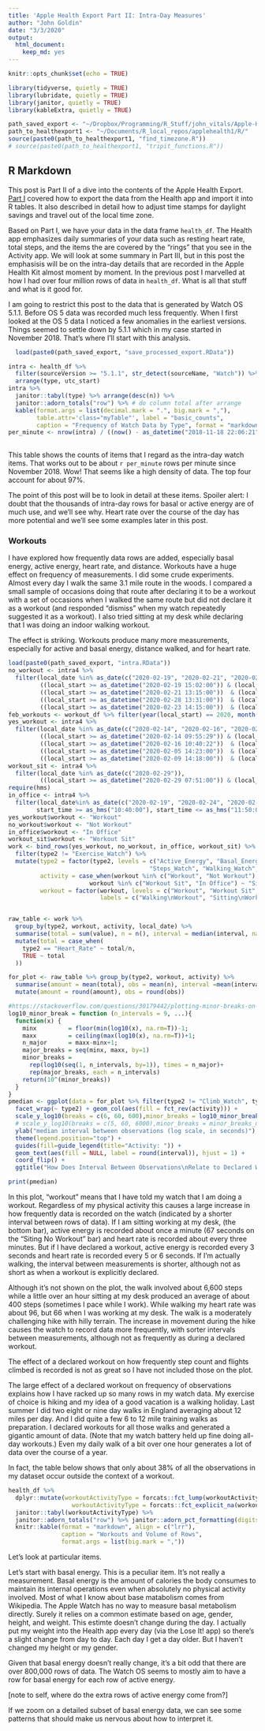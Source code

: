 ```yaml
---
title: 'Apple Health Export Part II: Intra-Day Measures'
author: "John Goldin"
date: "3/3/2020"
output: 
  html_document:
    keep_md: yes
---
```


```r
knitr::opts_chunk$set(echo = TRUE)
```
```r
library(tidyverse, quietly = TRUE)
library(lubridate, quietly = TRUE)
library(janitor, quietly = TRUE)
library(kableExtra, quietly = TRUE)
```
```r
path_saved_export <- "~/Dropbox/Programming/R_Stuff/john_vitals/Apple-Health-Data/"
path_to_healthexport1 <- "~/Documents/R_local_repos/applehealth1/R/"
source(paste0(path_to_healthexport1, "find_timezone.R"))
# source(paste0(path_to_healthexport1, "tripit_functions.R"))
```
## R Markdown

This post is Part II of a dive into the contents of the Apple Health Export.
[Part I](https://www.johngoldin.com/post/2020-02-15-apple-health-export1/) covered how to export the data from the Health app and import it into
R tables. It also described in detail how to adjust time stamps for daylight
savings and travel out of the local time zone.

Based on Part I, we have your data in the data frame `health_df`. 
The Health app emphasizes daily summaries of your data such as resting heart
rate, total steps, and the items the are covered by the "rings" that you see
in the Activity app. We will look at some summary in Part III, but in this
post the emphasisis will be on the intra-day details that are recorded in the Apple
Health Kit almost moment by moment. In the previous post I marvelled at how I had over
four million rows of data in `health_df`. What is all that stuff and what
is it good for.

I am going to restrict this post to the data that is generated by Watch OS
5.1.1.  Before OS 5 data was recorded much less frequently. When I first 
looked at the OS 5 data I noticed a few anomalies in the earliest versions.
Things seemed to settle down by 5.1.1 which in my case started in November 2018.
That's where I'll start with this analysis.

```r
  load(paste0(path_saved_export, "save_processed_export.RData"))
```
```r
intra <- health_df %>%
  filter(sourceVersion >= "5.1.1", str_detect(sourceName, "Watch")) %>% 
  arrange(type, utc_start) 
intra %>%
  janitor::tabyl(type) %>% arrange(desc(n)) %>% 
  janitor::adorn_totals("row") %>% # do column total after arrange
  kable(format.args = list(decimal.mark = ".", big.mark = ","),
        table.attr='class="myTable"', label = "basic_counts",
        caption = "Frequency of Watch Data by Type", format = "markdown", digits = 3)
per_minute <- nrow(intra) / ((now() - as_datetime("2018-11-18 22:06:21")) / dminutes(1)) %>% round(1)
  
```

This table shows the counts of items that I regard as the intra-day watch items.
That works out to be about `r per_minute` rows per minute since November 2018. Wow!
That seems like a high density of
data. The top four account for about 97%. 

The point of this post will be to look in detail at these items.
Spoiler alert: I doubt that the thousands of intra-day rows for
basal or active energy are of much use, and we'll see why. Heart
rate over the course of the day has more potential and we'll 
see some examples later in this post.

### Workouts 

I have explored how frequently data rows are added, especially
basal energy, active energy, heart rate, and distance.
Workouts have a huge effect on frequency of measurements. I
did some crude experiments. Almost every day I walk the same 3.1
mile route in the woods. I compared a small sample of occasions doing
that route after declaring it to be a workout with a set of
occasions when I walked the same route but did not declare it as
a workout (and responded "dismiss" when my watch repeatedly
suggested it as a workout). I also tried sitting at my desk
while declaring that I was doing an indoor walking workout.

The effect is striking. Workouts produce many more measurements,
especially for active and basal energy, distance walked, and for heart rate.

```r
load(paste0(path_saved_export, "intra.RData"))
no_workout <- intra4 %>% 
  filter(local_date %in% as_date(c("2020-02-19", "2020-02-21", "2020-02-23", "2020-02-28")),
         ((local_start >= as_datetime("2020-02-19 15:02:00")) & (local_start <= as_datetime("2020-02-19 16:04:00"))) |
         ((local_start >= as_datetime("2020-02-21 13:15:00"))  & (local_start <= as_datetime("2020-02-21 14:20:00"))) |
         ((local_start >= as_datetime("2020-02-28 13:31:00"))  & (local_start <= as_datetime("2020-02-28 14:38:00"))) |
         ((local_start >= as_datetime("2020-02-23 14:15:00"))  & (local_start <= as_datetime("2020-02-23 15:20:00"))))
feb_workouts <- workout_df %>% filter(year(local_start) == 2020, month(local_start) == 2)
yes_workout <- intra4 %>% 
  filter(local_date %in% as_date(c("2020-02-14", "2020-02-16", "2020-02-05", "2020-02-09")),
         ((local_start >= as_datetime("2020-02-14 09:55:29")) & (local_start <= as_datetime("2020-02-14 11:03:06"))) |
         ((local_start >= as_datetime("2020-02-16 10:40:22"))  & (local_start <= as_datetime("2020-02-16 11:51:46"))) |
         ((local_start >= as_datetime("2020-02-05 14:23:00"))  & (local_start <= as_datetime("2020-02-05 15:30:00"))) |
         ((local_start >= as_datetime("2020-02-09 14:18:00"))  & (local_start <= as_datetime("2020-02-09 15:28:00"))))
workout_sit <- intra4 %>% 
  filter(local_date %in% as_date(c("2020-02-29")),
         ((local_start >= as_datetime("2020-02-29 07:51:00")) & (local_start <= as_datetime("2020-02-29 08:58:00"))))
require(hms)
in_office <- intra4 %>% 
  filter(local_date%in% as_date(c("2020-02-19", "2020-02-24", "2020-02-10", "2020-02-12")),
        start_time >= as_hms("10:40:00"), start_time <= as_hms("11:50:00"))
yes_workout$workout <- "Workout"
no_workout$workout <- "Not Workout"
in_office$workout <- "In Office"
workout_sit$workout <- "Workout Sit"
work <- bind_rows(yes_workout, no_workout, in_office, workout_sit) %>% 
  filter(type2 != "Exercise_Watch") %>% 
  mutate(type2 = factor(type2, levels = c("Active_Energy", "Basal_Energy", "Heart_Rate",
                                        "Steps_Watch", "Walking_Watch", "Climb_Watch")),
         activity = case_when(workout %in% c("Workout", "Not Workout") ~ "Walking",
                       workout %in% c("Workout Sit", "In Office") ~ "Sitting"),
         workout = factor(workout, levels = c("Workout", "Workout Sit", "Not Workout", "In Office"),
                          labels = c("Walking\nWorkout", "Sitting\nWorkout", "Walk, No\nWorkout", "Sitting No\nWorkout")))


raw_table <- work %>% 
  group_by(type2, workout, activity, local_date) %>% 
  summarise(total = sum(value), n = n(), interval = median(interval, na.rm = TRUE), span = median(span, na.rm = TRUE)) %>% 
  mutate(total = case_when(
    type2 == "Heart_Rate" ~ total/n,
    TRUE ~ total
  ))

for_plot <- raw_table %>% group_by(type2, workout, activity) %>% 
  summarise(amount = mean(total), obs = mean(n), interval =mean(interval, na.rm = TRUE), span = mean(span, na.rm = TRUE)) %>% 
  mutate(amount = round(amount), obs = round(obs))

#https://stackoverflow.com/questions/30179442/plotting-minor-breaks-on-a-log-scale-with-ggplot/33179099#33179099
log10_minor_break = function (n_intervals = 9, ...){
  function(x) {
    minx         = floor(min(log10(x), na.rm=T))-1;
    maxx         = ceiling(max(log10(x), na.rm=T))+1;
    n_major      = maxx-minx+1;
    major_breaks = seq(minx, maxx, by=1)
    minor_breaks = 
      rep(log10(seq(1, n_intervals, by=1)), times = n_major)+
      rep(major_breaks, each = n_intervals)
    return(10^(minor_breaks))
  }
}
pmedian <- ggplot(data = for_plot %>% filter(type2 != "Climb_Watch", type2 != "Steps_Watch"), aes(y = interval, x =fct_rev(workout) )) + 
  facet_wrap(~ type2) + geom_col(aes(fill = fct_rev(activity))) +
  scale_y_log10(breaks = c(6, 60, 600),minor_breaks = log10_minor_break(6)) +
  # scale_y_log10(breaks = c(5, 60, 6000),minor_breaks = minor_breaks_n(5)) + 
  ylab("median interval between observations (log scale, in seconds)") + xlab('"workout" and actitivity')+
  theme(legend.position="top") +
  guides(fill=guide_legend(title="Activity: ")) +
  geom_text(aes(fill = NULL, label = round(interval)), hjust = 1) + 
  coord_flip() +
  ggtitle("How Does Interval Between Observations\nRelate to Declared Workout and Amount of Activity")
```
```r
print(pmedian)
```

In this plot, "workout" means that I have told my watch that
I am doing a workout. Regardless of my physical activity this
causes a large increase in how frequently data is recorded
on the watch (indicated by a shorter interval between
rows of data). If I am sitting working at my desk, (the bottom
bar), active energy is recorded about once a minute (67 seconds
on the "Siting No Workout" bar) and heart rate is recorded
about every three minutes. But if I have declared a workout,
active energy is recorded every 3 seconds and heart rate is
recorded every 5 or 6 seconds. If I'm actually walking,
the interval between measurements is shorter, although not
as short as when a workout is explicitly declared. 

Although it's not shown on the plot, the walk involved
about 6,600 steps while a little over an hour sitting
at my desk produced an average of about 400 steps
(sometimes I pace while I work).
While walking my heart rate was about 96,
but 66 when I was working at my desk.
The walk is a
moderately challenging hike with hilly terrain.
The increase in movement during the hike causes the
watch to record data more frequently, with sorter
intervals between measurements, although not as 
frequently as during a declared workout.

The effect of a declared workout on how frequently step count and
flights climbed is recorded is not as great so I have
not included those on the plot.


The large effect of a declared workout on frequency of observations
explains how I have racked up so many rows in
my watch data. My exercise of choice is hiking and my idea of
a good vacation is a walking holiday. Last summer I did two
eight or nine day walks in England averaging about 12 miles 
per day. And I did quite a few 6 to 12 mile training walks
as preparation. I declared workouts for all those walks and
generated a gigantic amount of data. (Note that my watch battery
held up fine doing all-day workouts.) Even my daily walk of a
bit over one hour generates a lot of data over the course of a year.

In fact, the table below shows that only about 38%
of all the observations in my dataset occur outside
the context of a workout.

```r
health_df %>% 
  dplyr::mutate(workoutActivityType = forcats::fct_lump(workoutActivityType),
                  workoutActivityType = forcats::fct_explicit_na(workoutActivityType, na_level = "Not a Workout")) %>% 
  janitor::tabyl(workoutActivityType) %>% 
  janitor::adorn_totals("row") %>% janitor::adorn_pct_formatting(digits = 0) %>% 
  knitr::kable(format = "markdown", align = c("lrr"),
               caption = "Workouts and Volume of Rows",
               format.args = list(big.mark = ",")) 
```




Let's look at particular items.

Let's start with basal energy. This is a peculiar item. It's
not really a measurement. Basal energy is the amount of calories
the body consumes to maintain its internal operations even when
absolutely no physical activity involved. Most of what I know
about base matabolism comes from Wikipedia.
The Apple Watch has no way to measure basal metabolism directly.
Surely it relies on a common estimate based on age, gender,
height, and weight. This estimte doesn't change during
the day. I actually put my weight into the Health
app every day (via the Lose It! app) so there's a slight
change from day to day. Each day I get a day older. But I
haven't changed my height or my gender.

Given that basal energy doesn't really change, it's a bit
odd that there are over 800,000 rows of data. The Watch OS
seems to mostly aim to have a row for basal energy for
each row of active energy.

[note to self, where do the extra rows of active energy come from?]

If we zoom on a detailed subset of basal energy data, we
can see some patterns that should make us nervous about
how to interpret it. 

